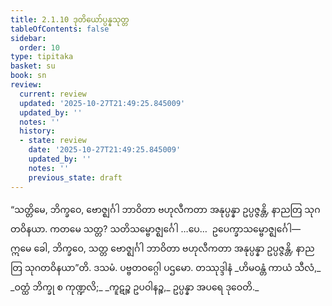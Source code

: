 ```yaml
---
title: 2.1.10 ဒုတိယော်ပ္ပန္နသုတ္တ
tableOfContents: false
sidebar:
  order: 10
type: tipitaka
basket: su
book: sn
review:
  current: review
  updated: '2025-10-27T21:49:25.845009'
  updated_by: ''
  notes: ''
  history:
  - state: review
    date: '2025-10-27T21:49:25.845009'
    updated_by: ''
    notes: ''
    previous_state: draft
---
```



<ReviewStatus review={frontmatter.review} showDetails={true} />

<HypothesisAnnotation frontmatter={frontmatter} />

<DynamicBreadcrumb />

<Division number="191" book="sn" e="ch" v="18" p="307">

<Paragraph number="418" book="sn">
“သတ္တိမေ, ဘိက္ခဝေ, ဗောဇ္ဈင်္ဂါ ဘာဝိတာ ဗဟုလီကတာ အနုပ္ပန္နာ ဥပ္ပဇ္ဇန္တိ, နာညတြ သုဂတဝိနယာ. ကတမေ သတ္တ? သတိသမ္ဗောဇ္ဈင်္ဂေါ …ပေ…  ဥပေက္ခာသမ္ဗောဇ္ဈင်္ဂေါ—  ဣမေ ခေါ, ဘိက္ခဝေ, သတ္တ ဗောဇ္ဈင်္ဂါ ဘာဝိတာ ဗဟုလီကတာ အနုပ္ပန္နာ ဥပ္ပဇ္ဇန္တိ, နာညတြ သုဂတဝိနယာ”တိ.

</Paragraph>
</Division>

<Paragraph number="419" type="center" book="sn">
ဒသမံ.



</Paragraph>

<Paragraph number="420" type="center" book="sn">
ပဗ္ဗတဝဂ္ဂေါ ပဌမော.



</Paragraph>

<Paragraph number="421" type="center" book="sn">
တဿုဒ္ဒါနံ


</Paragraph>

<Paragraph number="422" type="verses" book="sn">
_ဟိမဝန္တံ ကာယံ သီလံ,_  
_ဝတ္ထံ ဘိက္ခု စ ကုဏ္ဍလိ;_  
_ကူဋဉ္စ ဥပဝါနဉ္စ,_  
ဥပ္ပန္နာ အပရေ ဒုဝေတိ._
</Paragraph>